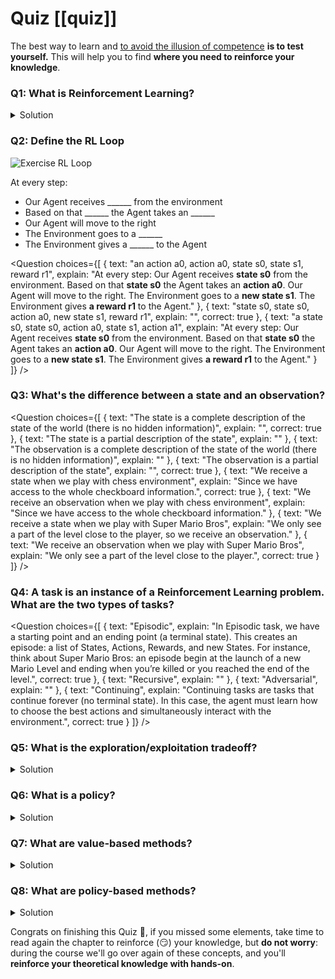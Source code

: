 # Quiz [[quiz]]

The best way to learn and [to avoid the illusion of competence](https://www.coursera.org/lecture/learning-how-to-learn/illusions-of-competence-BuFzf) **is to test yourself.** This will help you to find **where you need to reinforce your knowledge**.

### Q1: What is Reinforcement Learning?

<details>
<summary>Solution</summary>

Reinforcement learning is a **framework for solving control tasks (also called decision problems)** by building agents that learn from the environment by interacting with it through trial and error and **receiving rewards (positive or negative) as unique feedback**.

</details>



### Q2: Define the RL Loop

<img src="https://huggingface.co/datasets/huggingface-deep-rl-course/course-images/resolve/main/en/unit1/rl-loop-ex.jpg" alt="Exercise RL Loop"/>

At every step:
- Our Agent receives ______ from the environment
- Based on that ______ the Agent takes an ______
- Our Agent will move to the right
- The Environment goes to a ______
- The Environment gives a ______ to the Agent


<Question
	choices={[
		{
			text: "an action a0, action a0, state s0, state s1, reward r1",
			explain: "At every step: Our Agent receives **state s0** from the environment. Based on that **state s0** the Agent takes an **action a0**. Our Agent will move to the right. The Environment goes to a **new state s1**. The Environment gives **a reward r1** to the Agent."
		},
		{
			text: "state s0, state s0, action a0, new state s1, reward r1",
			explain: "",
      correct: true
		},
		{
			text: "a state s0, state s0, action a0, state s1, action a1",
      explain: "At every step: Our Agent receives **state s0** from the environment. Based on that **state s0** the Agent takes an **action a0**. Our Agent will move to the right. The Environment goes to a **new state s1**. The Environment gives **a reward r1** to the Agent."
		}
	]}
/>

### Q3: What's the difference between a state and an observation?

<Question
	choices={[
		{
			text: "The state is a complete description of the state of the world (there is no hidden information)",
			explain: "",
      correct: true
		},
    {
			text: "The state is a partial description of the state",
			explain: ""
		},
    {
      text: "The observation is a complete description of the state of the world (there is no hidden information)",
      explain: ""
    },
    {
      text: "The observation is a partial description of the state",
      explain: "",
      correct: true
    },
    {
      text: "We receive a state when we play with chess environment",
      explain: "Since we have access to the whole checkboard information.",
      correct: true
    },
    {
      text: "We receive an observation when we play with chess environment",
      explain: "Since we have access to the whole checkboard information."
    },
    {
      text: "We receive a state when we play with Super Mario Bros",
      explain: "We only see a part of the level close to the player, so we receive an observation."
    },
    {
      text: "We receive an observation when we play with Super Mario Bros",
      explain: "We only see a part of the level close to the player.",
      correct: true
    }
	]}
/>

### Q4: A task is an instance of a Reinforcement Learning problem. What are the two types of tasks?

<Question
	choices={[
		{
			text: "Episodic",
			explain: "In Episodic task, we have a starting point and an ending point (a terminal state). This creates an episode: a list of States, Actions, Rewards, and new States. For instance, think about Super Mario Bros: an episode begin at the launch of a new Mario Level and ending when you’re killed or you reached the end of the level.",
      correct: true
		},
    {
			text: "Recursive",
			explain: ""
		},
    {
			text: "Adversarial",
			explain: ""
		},
    {
      text: "Continuing",
      explain: "Continuing tasks are tasks that continue forever (no terminal state). In this case, the agent must learn how to choose the best actions and simultaneously interact with the environment.",
      correct: true
    }
	]}
/>

### Q5: What is the exploration/exploitation tradeoff?

<details>
<summary>Solution</summary>

In Reinforcement Learning, we need to **balance how much we explore the environment and how much we exploit what we know about the environment**.

- *Exploration* is exploring the environment by **trying random actions in order to find more information about the environment**.

- *Exploitation* is **exploiting known information to maximize the reward**.

<img src="https://huggingface.co/datasets/huggingface-deep-rl-course/course-images/resolve/main/en/unit1/expexpltradeoff.jpg" alt="Exploration Exploitation Tradeoff" width="100%">

</details>


### Q6: What is a policy?

<details>
<summary>Solution</summary>

- The Policy π **is the brain of our Agent**. It’s the function that tells us what action to take given the state we are in. So it defines the agent’s behavior at a given time.

<img src="https://huggingface.co/datasets/huggingface-deep-rl-course/course-images/resolve/main/en/unit1/policy_1.jpg" alt="Policy">

</details>


### Q7: What are value-based methods?

<details>
<summary>Solution</summary>

- Value-based methods is one of the main approaches for solving RL problems.
- In Value-based methods, instead of training a policy function, **we train a value function that maps a state to the expected value of being at that state**.



</details>

### Q8: What are policy-based methods?
<details>
<summary>Solution</summary>

- In *Policy-Based Methods*, we learn a **policy function directly**.
- This policy function will **map from each state to the best corresponding action at that state**. Or a **probability distribution over the set of possible actions at that state**.




</details>


Congrats on finishing this Quiz 🥳, if you missed some elements, take time to read again the chapter to reinforce (😏) your knowledge, but **do not worry**: during the course we'll go over again of these concepts, and you'll **reinforce your theoretical knowledge with hands-on**.
